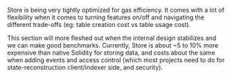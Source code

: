 Store is being very tightly optimized for gas efficiency. It comes with a lot of flexibility when it comes to turning features on/off and navigating the different trade-offs (eg: table creation cost vs table usage cost).

This section will more fleshed out when the internal design stabilizes and we can make good benchmarks. Currently, Store is about ~5 to 10% more expensive than native Solidity for storing data, and costs about the same when adding events and access control (which most projects need to do for state-reconstruction client/indexer side, and security).